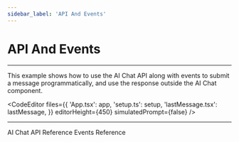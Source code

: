 ```yaml
---
sidebar_label: 'API And Events'
---
```



# API And Events

---

This example shows how to use the AI Chat API along with events to submit a message programmatically, and use the
response outside the AI Chat component.

<CodeEditor
    files={{
        'App.tsx': app,
        'setup.ts': setup,
        'lastMessage.tsx': lastMessage,
    }}
    editorHeight={450}
    simulatedPrompt={false}
/>

---

<div style={{display: 'flex', justifyContent: 'flex-start', gap: '1rem'}}>
    <Link className="learn-more-link button button--secondary" to="/reference/api/usage">AI Chat API Reference</Link>
    <Link className="learn-more-link button button--secondary" to="/reference/ui/events">Events Reference</Link>
</div>

